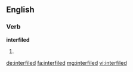 ==English==

===Verb===
'''interfiled'''

# {{en-past of|interfile}}

[[de:interfiled]]
[[fa:interfiled]]
[[mg:interfiled]]
[[vi:interfiled]]